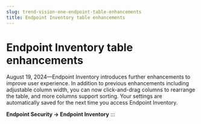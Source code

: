 ```yaml
---
slug: trend-vision-one-endpoint-table-enhancements
title: Endpoint Inventory table enhancements
---
```

# Endpoint Inventory table enhancements

August 19, 2024—Endpoint Inventory introduces further enhancements to improve user experience. In addition to previous enhancements including adjustable column width, you can now click-and-drag columns to rearrange the table, and more columns support sorting. Your settings are automatically saved for the next time you access Endpoint Inventory.

**Endpoint Security → Endpoint Inventory**
:::
